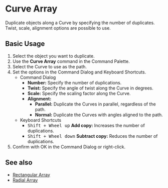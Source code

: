
# Curve Array

<Reference shortcut="" command="Curve Array" button="" />

Duplicate objects along a Curve by specifying the number of duplicates. Twist, scale, alignment options are possible to use.

## Basic Usage

1. Select the object you want to duplicate.
2. Use the **Curve Array** command in the Command Palette.
3. Select the  Curve to use as the path.
4. Set the options in the Command Dialog and Keyboard Shortcuts.
   - <Kst>Command Dialog</Kst>
      - **Number:** Specify the number of duplications.
      - **Twist:** Specify the angle of twist along the  Curve in degrees.
      - **Scale:** Specify the scaling factor along the  Curve.
      - **Alignment:**
         - **Parallel:** Duplicate the Curves in parallel, regardless of the path. 
         - **Normal:** Duplicate the Curves with angles aligned to the path.
   - <Kst>Keyboard Shortcuts</Kst>
      - <kbd>Shift + Wheel up</kbd> **Add copy:** Increases the number of duplications.
      - <kbd>Shift + Wheel down</kbd> **Subtract copy:** Reduces the number of duplications.
4. Confirm with OK in the Command Dialog or right-click.

<VideoPlayer fileName="curve-array"/>

## See also
- [Rectangular Array](rectangular-array)
- [Radial Array](radial-array)